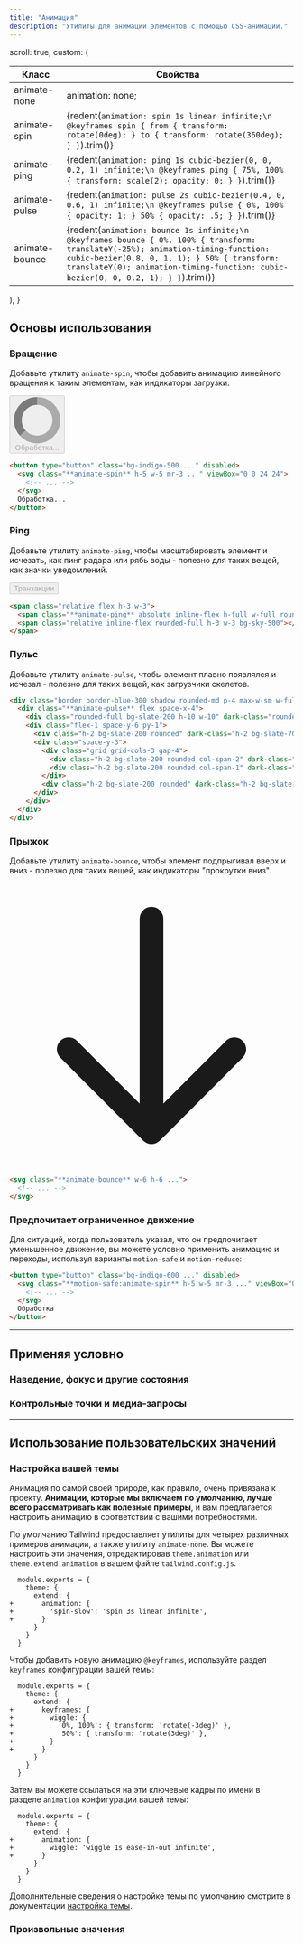 ```yaml
---
title: "Анимация"
description: "Утилиты для анимации элементов с помощью CSS-анимации."
---
```



  scroll: true,
  custom: (
    <table className="w-full text-left border-collapse">
      <thead>
        <tr>
          <th className="sticky top-0 bg-white text-sm leading-6 font-semibold text-slate-700 p-0 dark:bg-slate-900 dark:text-slate-300">
            <div className="py-2 pr-2 border-b border-slate-200 dark:border-slate-400/20">Класс</div>
          </th>
          <th className="sticky top-0 bg-white text-sm leading-6 font-semibold text-slate-700 p-0 dark:bg-slate-900 dark:text-slate-300">
            <div className="py-2 pl-2 border-b border-slate-200 dark:border-slate-400/20">Свойства</div>
          </th>
        </tr>
      </thead>
      <tbody className="align-baseline">
        <tr>
          <td translate="no" className="py-2 pr-2 font-mono font-bold text-xs leading-6 text-sky-500 whitespace-nowrap dark:text-sky-400">
            animate-none
          </td>
          <td translate="no" className="py-2 pl-2 font-mono text-xs leading-6 text-indigo-600 whitespace-pre dark:text-indigo-300">
            animation: none;
          </td>
        </tr>
        <tr>
          <td translate="no" className="py-2 pr-2 font-mono font-bold text-xs leading-6 text-sky-500 whitespace-nowrap border-t border-slate-100 dark:border-slate-400/10 dark:text-sky-400">
            animate-spin
          </td>
          <td translate="no" className="py-2 pl-2 font-mono text-xs leading-6 text-indigo-600 whitespace-pre border-t border-slate-100 dark:border-slate-400/10 dark:text-indigo-300">
            {redent(`
              animation: spin 1s linear infinite;\n
              @keyframes spin {
                from {
                  transform: rotate(0deg);
                }
                to {
                  transform: rotate(360deg);
                }
              }
            `).trim()}
          </td>
        </tr>
        <tr>
          <td translate="no" className="py-2 pr-2 font-mono font-bold text-xs leading-6 text-sky-500 whitespace-nowrap border-t border-slate-100 dark:border-slate-400/10 dark:text-sky-400">
            animate-ping
          </td>
          <td translate="no" className="py-2 pl-2 font-mono text-xs leading-6 text-indigo-600 whitespace-pre border-t border-slate-100 dark:border-slate-400/10 dark:text-indigo-300">
            {redent(`
              animation: ping 1s cubic-bezier(0, 0, 0.2, 1) infinite;\n
              @keyframes ping {
                75%, 100% {
                  transform: scale(2);
                  opacity: 0;
                }
              }
            `).trim()}
          </td>
        </tr>
        <tr>
          <td translate="no" className="py-2 pr-2 font-mono font-bold text-xs leading-6 text-sky-500 whitespace-nowrap border-t border-slate-100 dark:border-slate-400/10 dark:text-sky-400">
            animate-pulse
          </td>
          <td translate="no" className="py-2 pl-2 font-mono text-xs leading-6 text-indigo-600 whitespace-pre border-t border-slate-100 dark:border-slate-400/10 dark:text-indigo-300">
            {redent(`
              animation: pulse 2s cubic-bezier(0.4, 0, 0.6, 1) infinite;\n
              @keyframes pulse {
                0%, 100% {
                  opacity: 1;
                }
                50% {
                  opacity: .5;
                }
              }
            `).trim()}
          </td>
        </tr>
        <tr>
          <td translate="no" className="py-2 pr-2 font-mono font-bold text-xs leading-6 text-sky-500 whitespace-nowrap border-t border-slate-100 dark:border-slate-400/10 dark:text-sky-400">
            animate-bounce
          </td>
          <td translate="no" className="py-2 pl-2 font-mono text-xs leading-6 text-indigo-600 whitespace-pre border-t border-slate-100 dark:border-slate-400/10 dark:text-indigo-300">
            {redent(`
              animation: bounce 1s infinite;\n
              @keyframes bounce {
                0%, 100% {
                  transform: translateY(-25%);
                  animation-timing-function: cubic-bezier(0.8, 0, 1, 1);
                }
                50% {
                  transform: translateY(0);
                  animation-timing-function: cubic-bezier(0, 0, 0.2, 1);
                }
              }
            `).trim()}
          </td>
        </tr>
      </tbody>
    </table>
  ),
}

## Основы использования

### Вращение

Добавьте утилиту `animate-spin`, чтобы добавить анимацию линейного вращения к таким элементам, как индикаторы загрузки.

<Example>
  <div class="flex items-center justify-center">
    <button type="button" class="inline-flex items-center px-4 py-2 font-semibold leading-6 text-sm shadow rounded-md text-white bg-indigo-500 hover:bg-indigo-400 transition ease-in-out duration-150 cursor-not-allowed" disabled>
      <svg class="animate-spin -ml-1 mr-3 h-5 w-5 text-white" xmlns="http://www.w3.org/2000/svg" fill="none" viewBox="0 0 24 24">
        <circle class="opacity-25" cx="12" cy="12" r="10" stroke="currentColor" stroke-width="4"></circle>
        <path class="opacity-75" fill="currentColor" d="M4 12a8 8 0 018-8V0C5.373 0 0 5.373 0 12h4zm2 5.291A7.962 7.962 0 014 12H0c0 3.042 1.135 5.824 3 7.938l3-2.647z"></path>
      </svg>
      Обработка...
    </button>
  </div>
</Example>

```html
<button type="button" class="bg-indigo-500 ..." disabled>
  <svg class="**animate-spin** h-5 w-5 mr-3 ..." viewBox="0 0 24 24">
    <!-- ... -->
  </svg>
  Обработка...
</button>
```

### Ping

Добавьте утилиту `animate-ping`, чтобы масштабировать элемент и исчезать, как пинг радара или рябь воды - полезно для таких вещей, как значки уведомлений.

<Example>
  <div class="flex items-center justify-center">
    <span class="relative inline-flex">
      <button type="button" class="inline-flex items-center px-4 py-2 font-semibold leading-6 text-sm shadow rounded-md text-sky-500 bg-white dark:bg-slate-800 transition ease-in-out duration-150 cursor-not-allowed ring-1 ring-slate-900/10 dark:ring-slate-200/20" disabled>
        Транзакции
      </button>
      <span class="flex absolute h-3 w-3 top-0 right-0 -mt-1 -mr-1">
        <span class="animate-ping absolute inline-flex h-full w-full rounded-full bg-sky-400 opacity-75"></span>
        <span class="relative inline-flex rounded-full h-3 w-3 bg-sky-500"></span>
      </span>
    </span>
  </div>
</Example>

```html
<span class="relative flex h-3 w-3">
  <span class="**animate-ping** absolute inline-flex h-full w-full rounded-full bg-sky-400 opacity-75"></span>
  <span class="relative inline-flex rounded-full h-3 w-3 bg-sky-500"></span>
</span>
```

### Пульс

Добавьте утилиту `animate-pulse`, чтобы элемент плавно появлялся и исчезал - полезно для таких вещей, как загрузчики скелетов.

<Example>
  <div class="flex items-center justify-center">
    <div class="bg-white dark:bg-slate-800 p-4 ring-1 ring-slate-900/5 rounded-lg shadow-lg max-w-xs w-full h-28">
      <div class="flex space-x-4 animate-pulse">
        <div class="rounded-full bg-slate-200 dark:bg-slate-700 h-10 w-10"></div>
        <div class="flex-1 space-y-6 py-1">
          <div class="h-2 bg-slate-200 dark:bg-slate-700 rounded"></div>
          <div class="space-y-3">
            <div class="grid grid-cols-3 gap-4">
              <div class="h-2 bg-slate-200 dark:bg-slate-700 rounded col-span-2"></div>
              <div class="h-2 bg-slate-200 dark:bg-slate-700 rounded col-span-1"></div>
            </div>
            <div class="h-2 bg-slate-200 dark:bg-slate-700 rounded"></div>
          </div>
        </div>
      </div>
    </div>
  </div>
</Example>

```html
<div class="border border-blue-300 shadow rounded-md p-4 max-w-sm w-full mx-auto">
  <div class="**animate-pulse** flex space-x-4">
    <div class="rounded-full bg-slate-200 h-10 w-10" dark-class="rounded-full bg-slate-700 h-10 w-10"></div>
    <div class="flex-1 space-y-6 py-1">
      <div class="h-2 bg-slate-200 rounded" dark-class="h-2 bg-slate-700 rounded"></div>
      <div class="space-y-3">
        <div class="grid grid-cols-3 gap-4">
          <div class="h-2 bg-slate-200 rounded col-span-2" dark-class="h-2 bg-slate-700 rounded col-span-2"></div>
          <div class="h-2 bg-slate-200 rounded col-span-1" dark-class="h-2 bg-slate-700 rounded col-span-1"></div>
        </div>
        <div class="h-2 bg-slate-200 rounded" dark-class="h-2 bg-slate-700 rounded"></div>
      </div>
    </div>
  </div>
</div>
```

### Прыжок

Добавьте утилиту `animate-bounce`, чтобы элемент подпрыгивал вверх и вниз - полезно для таких вещей, как индикаторы "прокрутки вниз".

<Example>
  <div class="flex justify-center">
    <div class="animate-bounce bg-white dark:bg-slate-800 p-2 w-10 h-10 ring-1 ring-slate-900/5 dark:ring-slate-200/20 shadow-lg rounded-full flex items-center justify-center">
      <svg class="w-6 h-6 text-violet-500" fill="none" stroke-linecap="round" stroke-linejoin="round" stroke-width="2" viewBox="0 0 24 24" stroke="currentColor">
        <path d="M19 14l-7 7m0 0l-7-7m7 7V3"></path>
      </svg>
    </div>
  </div>
</Example>

```html
<svg class="**animate-bounce** w-6 h-6 ...">
  <!-- ... -->
</svg>
```

### Предпочитает ограниченное движение

Для ситуаций, когда пользователь указал, что он предпочитает уменьшенное движение, вы можете условно применить анимацию и переходы, используя варианты `motion-safe` и `motion-reduce`:

```html
<button type="button" class="bg-indigo-600 ..." disabled>
  <svg class="**motion-safe:animate-spin** h-5 w-5 mr-3 ..." viewBox="0 0 24 24">
    <!-- ... -->
  </svg>
  Обработка
</button>
```

---

## <Heading ignore>Применяя условно</Heading>

### <Heading ignore>Наведение, фокус и другие состояния</Heading>

<HoverFocusAndOtherStates featuredClass="animate-spin" />

### <Heading ignore>Контрольные точки и медиа-запросы</Heading>

<BreakpointsAndMediaQueries featuredClass="animate-spin" />

---

## Использование пользовательских значений

### Настройка вашей темы

Анимация по самой своей природе, как правило, очень привязана к проекту. **Анимации, которые мы включаем по умолчанию, лучше всего рассматривать как полезные примеры**, и вам предлагается настроить анимацию в соответствии с вашими потребностями.

По умолчанию Tailwind предоставляет утилиты для четырех различных примеров анимации, а также утилиту `animate-none`. Вы можете настроить эти значения, отредактировав `theme.animation` или `theme.extend.animation` в вашем файле `tailwind.config.js`.

```diff-js tailwind.config.js
  module.exports = {
    theme: {
      extend: {
+       animation: {
+         'spin-slow': 'spin 3s linear infinite',
+       }
      }
    }
  }
```

Чтобы добавить новую анимацию `@keyframes`, используйте раздел `keyframes` конфигурации вашей темы:

```diff-js tailwind.config.js
  module.exports = {
    theme: {
      extend: {
+       keyframes: {
+         wiggle: {
+           '0%, 100%': { transform: 'rotate(-3deg)' },
+           '50%': { transform: 'rotate(3deg)' },
+         }
+       }
      }
    }
  }
```

Затем вы можете ссылаться на эти ключевые кадры по имени в разделе `animation` конфигурации вашей темы:

```diff-js tailwind.config.js
  module.exports = {
    theme: {
      extend: {
+       animation: {
+         wiggle: 'wiggle 1s ease-in-out infinite',
+       }
      }
    }
  }
```

Дополнительные сведения о настройке темы по умолчанию смотрите в документации [настройка темы](/docs/theme#customizing-the-default-theme).

### Произвольные значения

<ArbitraryValues property="animation" featuredClass="animate-[wiggle_1s_ease-in-out_infinite]" />
